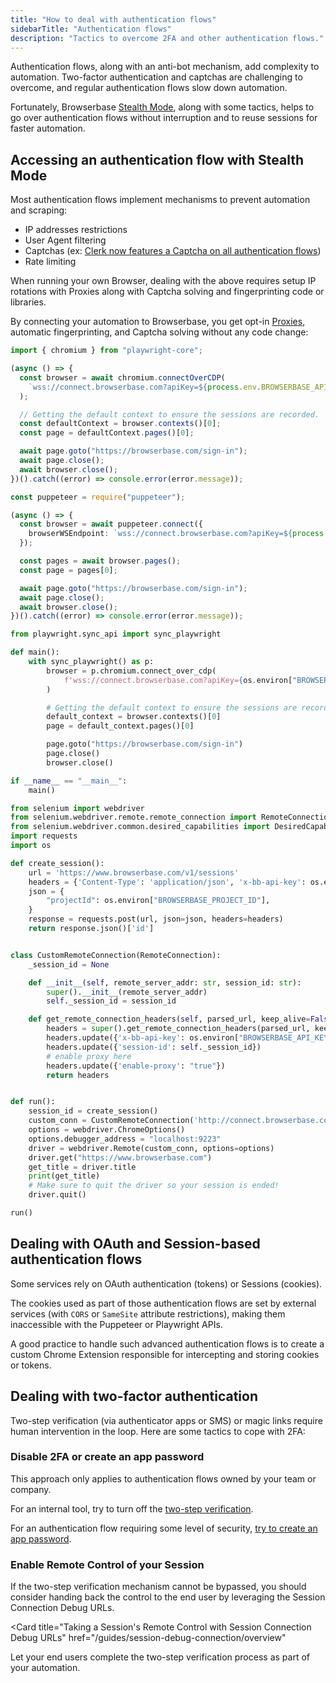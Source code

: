 ```yaml
---
title: "How to deal with authentication flows"
sidebarTitle: "Authentication flows"
description: "Tactics to overcome 2FA and other authentication flows."
---
```


Authentication flows, along with an anti-bot mechanism, add complexity to
automation. Two-factor authentication and captchas are challenging to overcome,
and regular authentication flows slow down automation.

Fortunately, Browserbase [Stealth Mode](/features/stealth-mode), along with some
tactics, helps to go over authentication flows without interruption and to reuse
sessions for faster automation.

## Accessing an authentication flow with Stealth Mode

Most authentication flows implement mechanisms to prevent automation and
scraping:

- IP addresses restrictions
- User Agent filtering
- Captchas (ex:
  [Clerk now features a Captcha on all authentication flows](https://clerk.com/changelog/2024-04-19-visual-captcha))
- Rate limiting

When running your own Browser, dealing with the above requires setup IP
rotations with Proxies along with Captcha solving and fingerprinting code or
libraries.

By connecting your automation to Browserbase, you get opt-in
[Proxies](/features/stealth-mode), automatic fingerprinting, and Captcha solving
without any code change:

<CodeGroup>

```typescript Playwright (TypeScript)
import { chromium } from "playwright-core";

(async () => {
  const browser = await chromium.connectOverCDP(
    `wss://connect.browserbase.com?apiKey=${process.env.BROWSERBASE_API_KEY}&enableProxy=true`,
  );

  // Getting the default context to ensure the sessions are recorded.
  const defaultContext = browser.contexts()[0];
  const page = defaultContext.pages()[0];

  await page.goto("https://browserbase.com/sign-in");
  await page.close();
  await browser.close();
})().catch((error) => console.error(error.message));
```

```typescript Puppeteer (TypeScript)
const puppeteer = require("puppeteer");

(async () => {
  const browser = await puppeteer.connect({
    browserWSEndpoint: `wss://connect.browserbase.com?apiKey=${process.env.BROWSERBASE_API_KEY}&enableProxy=true`,
  });

  const pages = await browser.pages();
  const page = pages[0];

  await page.goto("https://browserbase.com/sign-in");
  await page.close();
  await browser.close();
})().catch((error) => console.error(error.message));
```

```python Playwright (Python)
from playwright.sync_api import sync_playwright

def main():
    with sync_playwright() as p:
        browser = p.chromium.connect_over_cdp(
            f'wss://connect.browserbase.com?apiKey={os.environ["BROWSERBASE_API_KEY"]}&enableProxy=true'
        )

        # Getting the default context to ensure the sessions are recorded.
        default_context = browser.contexts()[0]
        page = default_context.pages()[0]

        page.goto("https://browserbase.com/sign-in")
        page.close()
        browser.close()

if __name__ == "__main__":
    main()
```

```python Selenium (Python)
from selenium import webdriver
from selenium.webdriver.remote.remote_connection import RemoteConnection
from selenium.webdriver.common.desired_capabilities import DesiredCapabilities
import requests
import os

def create_session():
    url = 'https://www.browserbase.com/v1/sessions'
    headers = {'Content-Type': 'application/json', 'x-bb-api-key': os.environ["BROWSERBASE_API_KEY"]}
    json = {
        "projectId": os.environ["BROWSERBASE_PROJECT_ID"],
    }
    response = requests.post(url, json=json, headers=headers)
    return response.json()['id']


class CustomRemoteConnection(RemoteConnection):
    _session_id = None

    def __init__(self, remote_server_addr: str, session_id: str):
        super().__init__(remote_server_addr)
        self._session_id = session_id

    def get_remote_connection_headers(self, parsed_url, keep_alive=False):
        headers = super().get_remote_connection_headers(parsed_url, keep_alive)
        headers.update({'x-bb-api-key': os.environ["BROWSERBASE_API_KEY"]})
        headers.update({'session-id': self._session_id})
        # enable proxy here
        headers.update({'enable-proxy': "true"})
        return headers


def run():
    session_id = create_session()
    custom_conn = CustomRemoteConnection('http://connect.browserbase.com/webdriver', session_id)
    options = webdriver.ChromeOptions()
    options.debugger_address = "localhost:9223"
    driver = webdriver.Remote(custom_conn, options=options)
    driver.get("https://www.browserbase.com")
    get_title = driver.title
    print(get_title)
    # Make sure to quit the driver so your session is ended!
    driver.quit()

run()
```

</CodeGroup>

## Dealing with OAuth and Session-based authentication flows

Some services rely on OAuth authentication (tokens) or Sessions (cookies).

The cookies used as part of those authentication flows are set by external
services (with `CORS` or `SameSite` attribute restrictions), making them
inaccessible with the Puppeteer or Playwright APIs.

A good practice to handle such advanced authentication flows is to create a
custom Chrome Extension responsible for intercepting and storing cookies or
tokens.

## Dealing with two-factor authentication

Two-step verification (via authenticator apps or SMS) or magic links require
human intervention in the loop. Here are some tactics to cope with 2FA:

### Disable 2FA or create an app password

<Note>
  This approach only applies to authentication flows owned by your team or
  company.
</Note>

For an internal tool, try to turn off the
[two-step verification](https://support.google.com/accounts/answer/1064203?hl=en&co=GENIE.Platform%3DDesktop).

For an authentication flow requiring some level of security,
[try to create an app password](https://support.google.com/accounts/answer/185833?hl=en).

### Enable Remote Control of your Session

If the two-step verification mechanism cannot be bypassed, you should consider
handing back the control to the end user by leveraging the Session Connection
Debug URLs.

<Card
  title="Taking a Session's Remote Control with Session Connection Debug URLs"
  href="/guides/session-debug-connection/overview"
>
  Let your end users complete the two-step verification process as part of your
  automation.
</Card>

